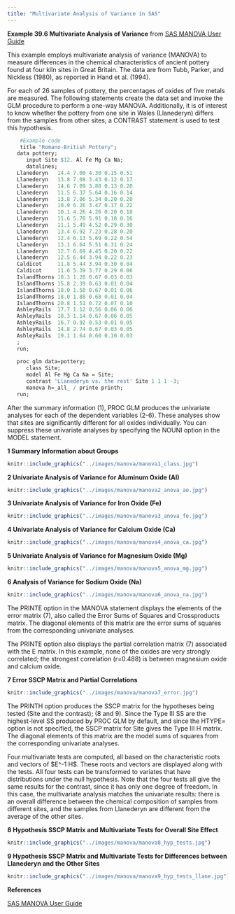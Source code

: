 ```yaml
---
title: "Multivariate Analysis of Variance in SAS"
---
```


**Example 39.6 Multivariate Analysis of Variance** from [SAS MANOVA User Guide](https://support.sas.com/documentation/cdl/en/statug/63033/HTML/default/viewer.htm#statug_glm_sect051.htm)

This example employs multivariate analysis of variance (MANOVA) to measure differences in the chemical characteristics of ancient pottery found at four kiln sites in Great Britain. The data are from Tubb, Parker, and Nickless (1980), as reported in Hand et al. (1994).

For each of 26 samples of pottery, the percentages of oxides of five metals are measured. The following statements create the data set and invoke the GLM procedure to perform a one-way MANOVA. Additionally, it is of interest to know whether the pottery from one site in Wales (Llanederyn) differs from the samples from other sites; a CONTRAST statement is used to test this hypothesis.

```r
    #Example code
    title "Romano-British Pottery";
   data pottery;
      input Site $12. Al Fe Mg Ca Na;
      datalines;
   Llanederyn   14.4 7.00 4.30 0.15 0.51
   Llanederyn   13.8 7.08 3.43 0.12 0.17
   Llanederyn   14.6 7.09 3.88 0.13 0.20
   Llanederyn   11.5 6.37 5.64 0.16 0.14
   Llanederyn   13.8 7.06 5.34 0.20 0.20
   Llanederyn   10.9 6.26 3.47 0.17 0.22
   Llanederyn   10.1 4.26 4.26 0.20 0.18
   Llanederyn   11.6 5.78 5.91 0.18 0.16
   Llanederyn   11.1 5.49 4.52 0.29 0.30
   Llanederyn   13.4 6.92 7.23 0.28 0.20
   Llanederyn   12.4 6.13 5.69 0.22 0.54
   Llanederyn   13.1 6.64 5.51 0.31 0.24
   Llanederyn   12.7 6.69 4.45 0.20 0.22
   Llanederyn   12.5 6.44 3.94 0.22 0.23
   Caldicot     11.8 5.44 3.94 0.30 0.04
   Caldicot     11.6 5.39 3.77 0.29 0.06
   IslandThorns 18.3 1.28 0.67 0.03 0.03
   IslandThorns 15.8 2.39 0.63 0.01 0.04
   IslandThorns 18.0 1.50 0.67 0.01 0.06
   IslandThorns 18.0 1.88 0.68 0.01 0.04
   IslandThorns 20.8 1.51 0.72 0.07 0.10
   AshleyRails  17.7 1.12 0.56 0.06 0.06
   AshleyRails  18.3 1.14 0.67 0.06 0.05
   AshleyRails  16.7 0.92 0.53 0.01 0.05
   AshleyRails  14.8 2.74 0.67 0.03 0.05
   AshleyRails  19.1 1.64 0.60 0.10 0.03
   ;
   run;
   
   proc glm data=pottery;
      class Site;
      model Al Fe Mg Ca Na = Site;
      contrast 'Llanederyn vs. the rest' Site 1 1 1 -3;
      manova h=_all_ / printe printh;
   run;
```

After the summary information (1), PROC GLM produces the univariate analyses for each of the dependent variables (2-6). These analyses show that sites are significantly different for all oxides individually. You can suppress these univariate analyses by specifying the NOUNI option in the MODEL statement.

**1 Summary Information about Groups**

```r
knitr::include_graphics("../images/manova/manova1_class.jpg")
```

**2 Univariate Analysis of Variance for Aluminum Oxide (AI)**

```r
knitr::include_graphics("../images/manova/manova2_anova_ao.jpg")
```

**3 Univariate Analysis of Variance for Iron Oxide (Fe)**

```r
knitr::include_graphics("../images/manova/manova3_anova_fe.jpg")
```

**4 Univariate Analysis of Variance for Calcium Oxide (Ca)**

```r
knitr::include_graphics("../images/manova/manova4_anova_ca.jpg")
```

**5 Univariate Analysis of Variance for Magnesium Oxide (Mg)**

```r
knitr::include_graphics("../images/manova/manova5_anova_mg.jpg")
```

**6 Analysis of Variance for Sodium Oxide (Na)**

```r
knitr::include_graphics("../images/manova/manova6_anova_na.jpg")
```

The PRINTE option in the MANOVA statement displays the elements of the error matrix (7), also called the Error Sums of Squares and Crossproducts matrix. The diagonal elements of this matrix are the error sums of squares from the corresponding univariate analyses.

The PRINTE option also displays the partial correlation matrix (7) associated with the E matrix. In this example, none of the oxides are very strongly correlated; the strongest correlation (r=0.488) is between magnesium oxide and calcium oxide.

**7 Error SSCP Matrix and Partial Correlations**

```r
knitr::include_graphics("../images/manova/manova7_error.jpg")
```

The PRINTH option produces the SSCP matrix for the hypotheses being tested (Site and the contrast); (8 and 9). Since the Type III SS are the highest-level SS produced by PROC GLM by default, and since the HTYPE= option is not specified, the SSCP matrix for Site gives the Type III H matrix. The diagonal elements of this matrix are the model sums of squares from the corresponding univariate analyses.

Four multivariate tests are computed, all based on the characteristic roots and vectors of \$E\^-1 H\$. These roots and vectors are displayed along with the tests. All four tests can be transformed to variates that have distributions under the null hypothesis. Note that the four tests all give the same results for the contrast, since it has only one degree of freedom. In this case, the multivariate analysis matches the univariate results: there is an overall difference between the chemical composition of samples from different sites, and the samples from Llanederyn are different from the average of the other sites.

**8 Hypothesis SSCP Matrix and Multivariate Tests for Overall Site Effect**

```r
knitr::include_graphics("../images/manova/manova8_hyp_tests.jpg")
```

**9 Hypothesis SSCP Matrix and Multivariate Tests for Differences between Llanederyn and the Other Sites**

```r
knitr::include_graphics("../images/manova/manova9_hyp_tests_llane.jpg")
```

**References**

[SAS MANOVA User Guide](https://support.sas.com/documentation/cdl/en/statug/63033/HTML/default/viewer.htm#statug_glm_sect051.htm)
